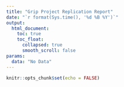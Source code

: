 ```yaml
---
title: "Grip Project Replication Report"
date: "`r format(Sys.time(), '%d %B %Y')`"
output:
  html_document:
    toc: true
    toc_float:
      collapsed: true
      smooth_scroll: false
params:
  data: "No Data"
---
```



```r
knitr::opts_chunk$set(echo = FALSE)
```
